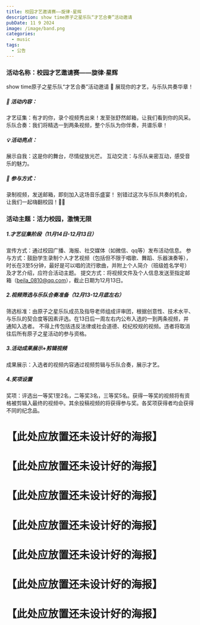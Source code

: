 ```yaml
---
title: 校园才艺邀请赛——旋律·星辉
description: show time原子之星乐队“才艺合奏”活动邀请
pubDate: 11 9 2024
image: /image/band.png
categories:
  - music
tags:
  - 公告
---
```

### 活动名称：校园才艺邀请赛——旋律·星辉

show time原子之星乐队“才艺合奏”活动邀请
🌟 展现你的才艺，与乐队共奏华章！
##### 🎤 活动内容：
才艺征集：有才的你，录个视频秀出来！发至张舒然邮箱，让我们看到你的风采。
乐队合奏：我们将精选一到两条视频，整个乐队为你伴奏，共谱乐章！
##### 💡 活动亮点：
展示自我：这是你的舞台，尽情绽放光芒。
互动交流：与乐队亲密互动，感受音乐的魅力。
##### 🚀 参与方式：
录制视频，发送邮箱，即刻加入这场音乐盛宴！
别错过这次与乐队共奏的机会，让我们一起嗨翻校园！🎸🎤

### 活动主题：活力校园，激情无限
##### 1.才艺征集阶段（11月14日-12月13日）
宣传方式：通过校园广播、海报、社交媒体（如微信、qq等）发布活动信息。
参与方式：鼓励学生录制个人才艺视频（包括但不限于唱歌、舞蹈、乐器演奏等），时长在3至5分钟，最好是可以唱的流行歌曲，并附上个人简介（班级姓名学号）及才艺介绍，应符合活动主题。
提交方式：将视频文件及个人信息发送至指定邮箱（beila_0810@qq.com），截止日期为12月13日。

##### 2.视频筛选与乐队合奏准备（12月13-12月底左右）
筛选标准：由原子之星乐队成员及指导老师组成评审团，根据创意性、技术水平、与乐队的契合度等因素评选。在13日后一周左右内公布入选的一到两条视频，并通知入选者。
不得上传包括违反法律或社会道德、校纪校规的视频。违者将取消往后所有原子之星活动的参与资格。

##### 3.活动成果展示+剪辑视频
成果展示：入选者的视频内容通过视频剪辑与乐队合奏，展示才艺。

##### 4.奖项设置
奖项：评选出一等奖1至2名，二等奖3名，三等奖5名。获得一等奖的视频将有资格被剪辑入最终的视频中。其余投稿视频的将获得参与奖。各奖项获得者均会获得不同的纪念品。

# 【此处应放置还未设计好的海报】
# 【此处应放置还未设计好的海报】
# 【此处应放置还未设计好的海报】
# 【此处应放置还未设计好的海报】
# 【此处应放置还未设计好的海报】
# 【此处应放置还未设计好的海报】
# 【此处应放置还未设计好的海报】
